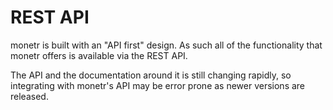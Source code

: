 # REST API

monetr is built with an "API first" design. As such all of the functionality that monetr offers is available via the
REST API.

The API and the documentation around it is still changing rapidly, so integrating with monetr's API may be error prone
as newer versions are released.

